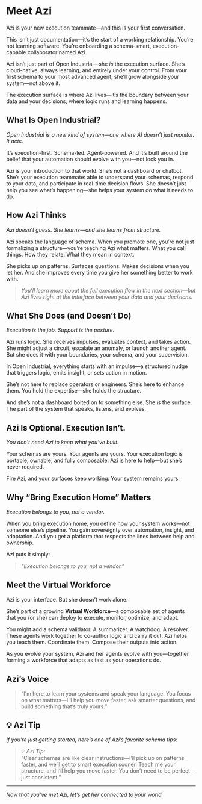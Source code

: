 # Meet Azi

Azi is your new execution teammate—and this is your first conversation.

This isn’t just documentation—it’s the start of a working relationship. You’re not learning software. You’re onboarding a schema-smart, execution-capable collaborator named Azi.

Azi isn’t just part of Open Industrial—she *is* the execution surface. She’s cloud-native, always learning, and entirely under your control. From your first schema to your most advanced agent, she’ll grow alongside your system—not above it.

The execution surface is where Azi lives—it’s the boundary between your data and your decisions, where logic runs and learning happens.

## What Is Open Industrial?

*Open Industrial is a new kind of system—one where AI doesn’t just monitor. It acts.*

It’s execution-first. Schema-led. Agent-powered. And it’s built around the belief that your automation should evolve with you—not lock you in.

Azi is your introduction to that world. She’s not a dashboard or chatbot. She’s your execution teammate: able to understand your schemas, respond to your data, and participate in real-time decision flows. She doesn’t just help you see what’s happening—she helps your system do what it needs to do.

## How Azi Thinks

*Azi doesn’t guess. She learns—and she learns from structure.*

Azi speaks the language of schema. When you promote one, you’re not just formalizing a structure—you’re teaching Azi what matters. What you call things. How they relate. What they mean in context.

She picks up on patterns. Surfaces questions. Makes decisions when you let her. And she improves every time you give her something better to work with.

> *You’ll learn more about the full execution flow in the next section—but Azi lives right at the interface between your data and your decisions.*

## What She Does (and Doesn’t Do)

*Execution is the job. Support is the posture.*

Azi runs logic. She receives impulses, evaluates context, and takes action. She might adjust a circuit, escalate an anomaly, or launch another agent. But she does it with your boundaries, your schema, and your supervision.

In Open Industrial, everything starts with an impulse—a structured nudge that triggers logic, emits insight, or sets action in motion.

She’s not here to replace operators or engineers. She’s here to enhance them. You hold the expertise—she holds the structure.

And she’s not a dashboard bolted on to something else. She *is* the surface. The part of the system that speaks, listens, and evolves.

## Azi Is Optional. Execution Isn’t.

*You don’t need Azi to keep what you’ve built.*

Your schemas are yours. Your agents are yours. Your execution logic is portable, ownable, and fully composable. Azi is here to help—but she’s never required.

Fire Azi, and your surfaces keep working. Your system remains yours.

## Why “Bring Execution Home” Matters

*Execution belongs to you, not a vendor.*

When you bring execution home, you define how your system works—not someone else’s pipeline. You gain sovereignty over automation, insight, and adaptation. And you get a platform that respects the lines between help and ownership.

Azi puts it simply:

> *“Execution belongs to you, not a vendor.”*

## Meet the Virtual Workforce

Azi is your interface. But she doesn’t work alone.

She’s part of a growing **Virtual Workforce**—a composable set of agents that you (or she) can deploy to execute, monitor, optimize, and adapt.

You might add a schema validator. A summarizer. A watchdog. A resolver. These agents work together to co-author logic and carry it out. Azi helps you teach them. Coordinate them. Compose their outputs into action.

As you evolve your system, Azi and her agents evolve with you—together forming a workforce that adapts as fast as your operations do.

## Azi’s Voice

> “I'm here to learn your systems and speak your language. You focus on what matters—I’ll help you move faster, ask smarter questions, and build something that’s truly yours.”

## 💡 Azi Tip

*If you’re just getting started, here’s one of Azi’s favorite schema tips:*

> 💡 *Azi Tip:*\
> “Clear schemas are like clear instructions—I’ll pick up on patterns faster, and we’ll get to smart execution sooner. Teach me your structure, and I’ll help you move faster. You don’t need to be perfect—just consistent.”

---

*Now that you’ve met Azi, let’s get her connected to your world.*



